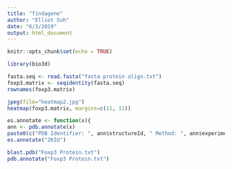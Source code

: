 ```yaml
---
title: "findagene"
author: "Elliot Suh"
date: "6/3/2019"
output: html_document
---
```


```r
knitr::opts_chunk$set(echo = TRUE)
```

```r
library(bio3d)
```
```r
fasta.seq <- read.fasta("fasta protein align.txt")
foxp3.matrix <- seqidentity(fasta.seq)
rownames(foxp3.matrix)
```
```r
jpeg(file="heatmap2.jpg")
heatmap(foxp3.matrix, margins=c(11, 11))

```

```r
es.annotate <- function(x){
ann <- pdb.annotate(x)
paste0(c("PDB Identifier: ", ann$structureId, " Method: ", ann$experimentalTechnique, " Resolution: ", ann$resolution, " Source: ", ann$source))}
es.annotate("2KIU")
```
```r
blast.pdb("Foxp3 Protein.txt")
pdb.annotate("Foxp3 Protein.txt")
```